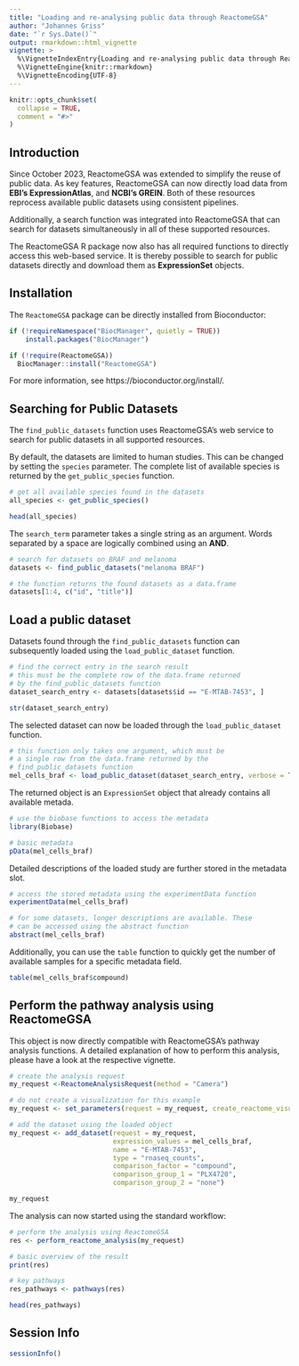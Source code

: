 ```yaml
---
title: "Loading and re-analysing public data through ReactomeGSA"
author: "Johannes Griss"
date: "`r Sys.Date()`"
output: rmarkdown::html_vignette
vignette: >
  %\VignetteIndexEntry{Loading and re-analysing public data through ReactomeGSA}
  %\VignetteEngine{knitr::rmarkdown}
  %\VignetteEncoding{UTF-8}
---
```


```r
knitr::opts_chunk$set(
  collapse = TRUE,
  comment = "#>"
)
```

## Introduction

Since October 2023, ReactomeGSA was extended to simplify the reuse of public data. As key features,
ReactomeGSA can now directly load data from **EBI's ExpressionAtlas**, and **NCBI's GREIN**. Both of 
these resources reprocess available public datasets using consistent pipelines.

Additionally, a search function was integrated into ReactomeGSA that can search for datasets simultaneously
in all of these supported resources.

The ReactomeGSA R package now also has all required functions to directly access this web-based service. It
is thereby possible to search for public datasets directly and download them as **ExpressionSet** objects.

## Installation

The `ReactomeGSA` package can be directly installed from Bioconductor:

```r
if (!requireNamespace("BiocManager", quietly = TRUE))
    install.packages("BiocManager")

if (!require(ReactomeGSA))
  BiocManager::install("ReactomeGSA")
```

For more information, see https://bioconductor.org/install/.

## Searching for Public Datasets

The `find_public_datasets` function uses ReactomeGSA's web service to search for public datasets
in all supported resources.

By default, the datasets are limited to human studies. This can be changed by setting the `species`
parameter. The complete list of available species is returned by the `get_public_species` function.

```r
# get all available species found in the datasets
all_species <- get_public_species()

head(all_species)
```

The `search_term` parameter takes a single string as an argument. Words separated by a space are
logically combined using an **AND**.
 
```r
# search for datasets on BRAF and melanoma
datasets <- find_public_datasets("melanoma BRAF")

# the function returns the found datasets as a data.frame
datasets[1:4, c("id", "title")]
```

## Load a public dataset

Datasets found through the `find_public_datasets` function can subsequently
loaded using the `load_public_dataset` function.

```r
# find the correct entry in the search result
# this must be the complete row of the data.frame returned
# by the find_public_datasets function
dataset_search_entry <- datasets[datasets$id == "E-MTAB-7453", ]

str(dataset_search_entry)
```

The selected dataset can now be loaded through the `load_public_dataset` function.

```r
# this function only takes one argument, which must be
# a single row from the data.frame returned by the
# find_public_datasets function
mel_cells_braf <- load_public_dataset(dataset_search_entry, verbose = TRUE)
```

The returned object is an `ExpressionSet` object that already contains
all available metada.

```r
# use the biobase functions to access the metadata
library(Biobase)

# basic metadata
pData(mel_cells_braf)
```

Detailed descriptions of the loaded study are further stored in the metadata slot.

```r
# access the stored metadata using the experimentData function
experimentData(mel_cells_braf)

# for some datasets, longer descriptions are available. These
# can be accessed using the abstract function
abstract(mel_cells_braf)
```


Additionally, you can use the `table` function to quickly get the number
of available samples for a specific metadata field.

```r
table(mel_cells_braf$compound)
```

## Perform the pathway analysis using ReactomeGSA

This object is now directly compatible with ReactomeGSA's pathway
analysis functions. A detailed explanation of how to perform
this analysis, please have a look at the respective vignette.

```r
# create the analysis request
my_request <-ReactomeAnalysisRequest(method = "Camera")

# do not create a visualization for this example
my_request <- set_parameters(request = my_request, create_reactome_visualization = FALSE)

# add the dataset using the loaded object
my_request <- add_dataset(request = my_request, 
                          expression_values = mel_cells_braf, 
                          name = "E-MTAB-7453", 
                          type = "rnaseq_counts",
                          comparison_factor = "compound", 
                          comparison_group_1 = "PLX4720", 
                          comparison_group_2 = "none")

my_request
```

The analysis can now started using the standard workflow:

```r
# perform the analysis using ReactomeGSA
res <- perform_reactome_analysis(my_request)

# basic overview of the result
print(res)

# key pathways
res_pathways <- pathways(res)

head(res_pathways)
```

## Session Info

```r
sessionInfo()
```
